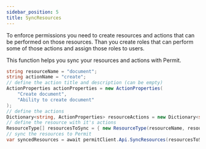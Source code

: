 ```yaml
---
sidebar_position: 5
title: SyncResources
---
```


To enforce permissions you need to create resources and actions that can be performed on those resources.
Than you create roles that can perform some of those actions and assign those roles to users.

This function helps you sync your resources and actions with Permit.

```csharp
string resourceName = "document";
string actionName = "create";
// define the action title and description (can be empty)
ActionProperties actionProperties = new ActionProperties(
    "Create document",
    "Ability to create document"
);
// define the actions
Dictionary<string, ActionProperties> resourceActions = new Dictionary<string, ActionProperties>{{ actionName, actionProperties }};
// define the resource with it's actions
ResourceType[] resourcesToSync = { new ResourceType(resourceName, resourceActions) };
// sync the resources to Permit
var syncedResources = await permitClient.Api.SyncResources(resourcesToSync);
```

